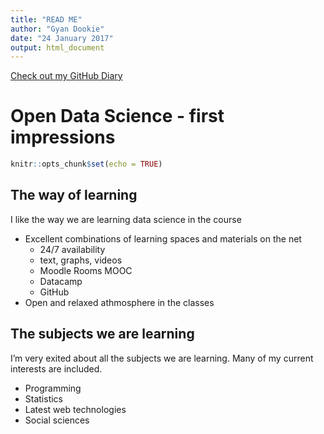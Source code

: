 ```yaml
---
title: "READ ME"
author: "Gyan Dookie"
date: "24 January 2017"
output: html_document
---
```


[Check out my GitHub Diary](https://gdookie.github.io/IODS-project/)

Open Data Science - first impressions
===
```r
knitr::opts_chunk$set(echo = TRUE)
```

## The way of learning
I like the way we are learning data science in the course

* Excellent combinations of learning spaces and materials on the net
    + 24/7 availability
    + text, graphs, videos
    + Moodle Rooms MOOC
    + Datacamp
    + GitHub
    
* Open and relaxed athmosphere in the classes

## The subjects we are learning
I'm very exited about all the subjects we are learning. Many of my current interests are included.

* Programming
* Statistics
* Latest web technologies
* Social sciences

<!--This is an R Markdown document. Markdown is a simple formatting syntax for authoring HTML, PDF, and MS Word documents. For more details on using R Markdown see <http://rmarkdown.rstudio.com>.

When you click the **Knit** button a document will be generated that includes both content as well as the output of any embedded R code chunks within the document. You can embed an R code chunk like this:

```r
summary(cars)
```

## Including Plots

You can also embed plots, for example:

```r
plot(pressure)
```

Note that the `echo = FALSE` parameter was added to the code chunk to prevent printing of the R code that generated the plot. -->
